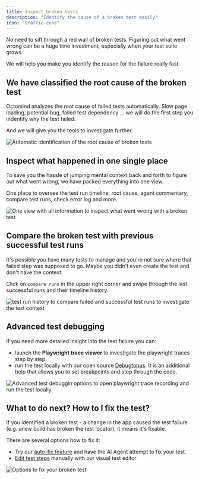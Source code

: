 ```yaml
---
title: Inspect broken tests
description: "Identify the cause of a broken test easily"
icon: "traffic-cone"
---
```


No need to sift through a red wall of broken tests. Figuring out what went wrong can be a huge time investment, especially when your test suite grows.

We will help you make you identify the reason for the failure really fast.

## We have classified the root cause of the broken test

Octomind analyzes the root cause of failed tests automatically. Slow page loading, potential bug, failed test dependency ... we will do the first step you indentify why the test failed.

And we will give you the tools to investigate further.

<Frame caption="Automatic identification of the root cause of broken tests, 4/2025">
  <img
    src="/images/maintain/pre-classified.png"
    alt="Automatic identification of the root cause of broken tests"
  />
</Frame>

## Inspect what happened in one single place

To save you the hassle of jumping mental context back and forth to figure out what went wrong, we have packed everything into one view.

One place to oversee the test run timeline, root cause, agent commentary, compare test runs, check error log and more.

<Frame caption="One view with all information to inspect what went wrong with a broken test, 4/2025">
  <img
    src="/images/maintain/timeline-inspect-options.png"
    alt="One view with all information to inspect what went wrong with a broken test"
  />
</Frame>

## Compare the broken test with previous successful test runs

It's possible you have many tests to manage and you're not sure where that failed step was supposed to go. Maybe you didn't even create the test and don't have the context.

Click on `compare runs` in the upper right corner and swipe through the last successful runs and their timeline history.

<Frame caption="test run history to compare failed and successful test runs to investigate the test context, 4/2025">
  <img
    src="/images/maintain/compare-runs.png"
    alt="test run history to compare failed and successful test runs to investigate the test context"
  />
</Frame>

## Advanced test debugging

If you need more detailed insight into the test failure you can:

- launch the **Playwright trace viewer** to investigate the playwright traces step by step
- run the test locally with our open source [Debugtopus](/get-started/debugtopus). It is an additional help that allows you to set breakpoints and step through the code.

<Frame caption="Advanced test debuggin options to open playwright trace recording and run the test locally, 4/2025">
  <img
    src="/images/maintain/advanced-debugging.png"
    alt="Advanced test debuggin options to open playwright trace recording and run the test locally"
  />
</Frame>

## What to do next? How to I fix the test?

If you identified a broken test - a change in the app caused the test failure (e.g. anew build has broken the test locator), it means it's fixable.

There are several options how to fix it:

- Try our [auto-fix feature](/maintain/auto-fix) and have the AI Agent attempt to fix your test.
- [Edit test steps](/get-started/edit-test-case.mdx) manually with our visual test editor

<Frame caption="Option to fix your broken test, 4/2025">
  <img
    src="/images/maintain/fix-options.png"
    alt="Options to fix your broken test"
  />
</Frame>
